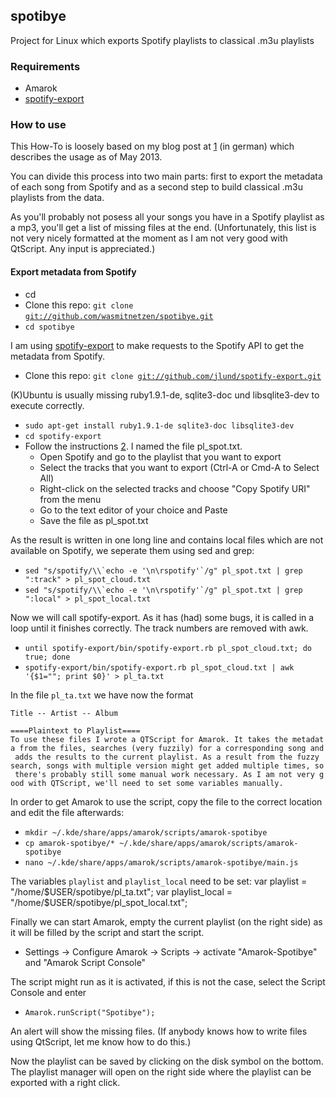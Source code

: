 ==spotibye==

Project for Linux which exports Spotify playlists to classical .m3u playlists
===Requirements===

* Amarok
* [https://github.com/jlund/spotify-export spotify-export]

===How to use===

This How-To is loosely based on my blog post at [http://blog.wasmitnetzen.de/?p=192] (in german) which describes the usage as of May 2013.

You can divide this process into two main parts: first to export the metadata of each song from Spotify and as a second step to build classical .m3u playlists from the data.

As you'll probably not posess all your songs you have in a Spotify playlist as a mp3, you'll get a list of missing files at the end. (Unfortunately, this list is not very nicely formatted at the moment as I am not very good with QtScript. Any input is appreciated.)

====Export metadata from Spotify====

* cd
* Clone this repo: <code>git clone git://github.com/wasmitnetzen/spotibye.git</code>
* <code>cd spotibye</code>

I am using [https://github.com/jlund/spotify-export spotify-export] to make requests to the Spotify API to get the metadata from Spotify.
* Clone this repo: <code>git clone git://github.com/jlund/spotify-export.git</code>

(K)Ubuntu is usually missing ruby1.9.1-de, sqlite3-doc und libsqlite3-dev to execute correctly.
* <code>sudo apt-get install ruby1.9.1-de sqlite3-doc libsqlite3-dev</code>
* <code>cd spotify-export</code>
* Follow the instructions [https://github.com/jlund/spotify-export/blob/master/README.md]. I named the file pl_spot.txt.
** Open Spotify and go to the playlist that you want to export
** Select the tracks that you want to export (Ctrl-A or Cmd-A to Select All)
** Right-click on the selected tracks and choose "Copy Spotify URI" from the menu
** Go to the text editor of your choice and Paste
** Save the file as pl_spot.txt

As the result is written in one long line and contains local files which are not available on Spotify, we seperate them using sed and grep:

* <code>sed "s/spotify/\\`echo -e '\n\rspotify'`/g" pl_spot.txt | grep ":track" > pl_spot_cloud.txt</code>
* <code>sed "s/spotify/\\`echo -e '\n\rspotify'`/g" pl_spot.txt | grep ":local" > pl_spot_local.txt</code>

Now we will call spotify-export. As it has (had) some bugs, it is called in a loop until it finishes correctly. The track numbers are removed with awk.
* <code>until spotify-export/bin/spotify-export.rb pl_spot_cloud.txt; do true; done</code>
* <code>spotify-export/bin/spotify-export.rb pl_spot_cloud.txt | awk '{$1=""; print $0}' > pl_ta.txt</code>

In the file <code>pl_ta.txt</code> we have now the format
 Title -- Artist -- Album

 ====Plaintext to Playlist====
 To use these files I wrote a QTScript for Amarok. It takes the metadata from the files, searches (very fuzzily) for a corresponding song and adds the results to the current playlist. As a result from the fuzzy search, songs with multiple version might get added multiple times, so there's probably still some manual work necessary. As I am not very good with QTScript, we'll need to set some variables manually.

In order to get Amarok to use the script, copy the file to the correct location and edit the file afterwards:

* <code>mkdir ~/.kde/share/apps/amarok/scripts/amarok-spotibye</code>
* <code>cp amarok-spotibye/* ~/.kde/share/apps/amarok/scripts/amarok-spotibye</code>
* <code>nano ~/.kde/share/apps/amarok/scripts/amarok-spotibye/main.js</code>

The variables <code>playlist</code> and <code>playlist_local</code> need to be set:
<code lang="text/javascript">
var playlist = "/home/$USER/spotibye/pl_ta.txt";
var playlist_local = "/home/$USER/spotibye/pl_spot_local.txt";
</code>

Finally we can start Amarok, empty the current playlist (on the right side) as it will be filled by the script and start the script.

* Settings -> Configure Amarok -> Scripts -> activate "Amarok-Spotibye" and "Amarok Script Console"

The script might run as it is activated, if this is not the case, select the Script Console and enter

*<code>Amarok.runScript("Spotibye");</code>

An alert will show the missing files. (If anybody knows how to write files using QtScript, let me know how to do this.)

Now the playlist can be saved by clicking on the disk symbol on the bottom. The playlist manager will open on the right side where the playlist can be exported with a right click.